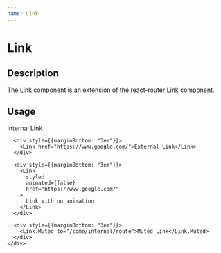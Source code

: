```yaml
---
name: Link
---
```



# Link

<PropsTable of={Link} />

## Description

The Link component is an extension of the react-router Link component.

## Usage

<Playground>
  <MemoryRouter>
    <div>
      <div style={{marginBottom: "3em"}}>
        <Link to="/some/internal/route">Internal Link</Link>
      </div>

      <div style={{marginBottom: "3em"}}>
        <Link href="https://www.google.com/">External Link</Link>
      </div>

      <div style={{marginBottom: "3em"}}>
        <Link
          styled
          animated={false}
          href="https://www.google.com/"
        >
          Link with no animation
        </Link>
      </div>

      <div style={{marginBottom: "3em"}}>
        <Link.Muted to="/some/internal/route">Muted Link</Link.Muted>
      </div>
    </div>

  </MemoryRouter>
</Playground>
